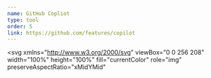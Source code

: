 ```yaml
---
name: GitHub Copliot
type: tool
order: 5
link: https://github.com/features/copilot
---
```


<svg
  xmlns="http://www.w3.org/2000/svg"
  viewBox="0 0 256 208"
  width="100%"
  height="100%"
  fill="currentColor"
  role="img"
  preserveAspectRatio="xMidYMid"
>
  <path d="M205.28 31.36c14.096 14.88 20.016 35.2 22.512 63.68 6.6259 0 12.8048 1.4693 16.976 7.152l7.792 10.56c2.24 3.04 3.44 6.672 3.44 10.448v28.688c-.008 3.7043-1.8432 7.3155-4.832 9.504C215.8853 187.2221 172.3496 208 128 208c-49.0656 0-98.1901-28.2733-123.168-46.608-2.9887-2.1885-4.8248-5.7997-4.832-9.504V123.2c0-3.776 1.2-7.424 3.424-10.464l7.792-10.544c4.1732-5.657 10.3793-7.152 16.992-7.152 2.496-28.48 8.4-48.8 22.512-63.68C77.3312 3.1648 112.5673.0602 127.5521.0009L128 0c14.72 0 50.4 2.88 77.28 31.36Zm-77.264 47.376c-3.04 0-6.544.176-10.272.544-1.312 4.896-3.248 9.312-6.08 12.128-11.2 11.2-24.704 12.928-31.936 12.928-6.8021 0-13.9275-1.4203-19.744-5.088-5.5024 1.808-10.7861 4.4152-11.136 10.912-.5859 12.2805-.6368 24.5493-.6877 36.824-.0267 6.1605-.051 12.3224-.1443 18.488.024 3.5787 2.1819 6.9032 5.44 8.384C79.936 185.92 104.976 192 128.016 192c23.008 0 48.048-6.08 74.512-18.144 3.2581-1.4808 5.4152-4.8053 5.44-8.384.3173-18.4184.0619-36.9117-.816-55.312h.016c-.3419-6.5341-5.6477-9.0981-11.168-10.912-5.8205 3.6517-12.9275 5.088-19.728 5.088-7.232 0-20.72-1.728-31.936-12.928-2.832-2.816-4.768-7.232-6.08-12.128a106.2598 106.2598 0 0 0-10.24-.544Zm-26.941 43.9307c5.7482 0 10.4082 4.66 10.4082 10.4082v19.1835c0 5.7483-4.66 10.4083-10.4083 10.4083-5.7482 0-10.4082-4.66-10.4082-10.4083v-19.1835c0-5.7482 4.66-10.4082 10.4082-10.4082Zm53.3333 0c5.7482 0 10.4082 4.66 10.4082 10.4082v19.1835c0 5.7483-4.66 10.4083-10.4082 10.4083-5.7483 0-10.4083-4.66-10.4083-10.4083v-19.1835c0-5.7482 4.66-10.4082 10.4083-10.4082ZM81.44 28.32c-11.2 1.12-20.64 4.8-25.44 9.92-10.4 11.36-8.16 40.16-2.24 46.24 4.32 4.32 12.48 7.2 21.28 7.2 6.72 0 19.52-1.44 30.08-12.16 4.64-4.48 7.52-15.68 7.2-27.04-.32-9.12-2.88-16.64-6.72-19.84-4.16-3.68-13.6-5.28-24.16-4.32Zm68.96 4.32c-3.84 3.2-6.4 10.72-6.72 19.84-.32 11.36 2.56 22.56 7.2 27.04 10.56 10.72 23.36 12.16 30.08 12.16 8.8 0 16.96-2.88 21.28-7.2 5.92-6.08 8.16-34.88-2.24-46.24-4.8-5.12-14.24-8.8-25.44-9.92-10.56-.96-20 .64-24.16 4.32ZM128 56c-2.56 0-5.6.16-8.96.48.32 1.76.48 3.68.64 5.76 0 1.44 0 2.88-.16 4.48 3.2-.32 5.92-.32 8.48-.32 2.5597 0 5.28 0 8.48.32-.16-1.6-.16-3.0397-.16-4.4797.16-2.08.32-4.0003.64-5.7603-3.36-.32-6.4-.48-8.96-.48Z" />
</svg>
